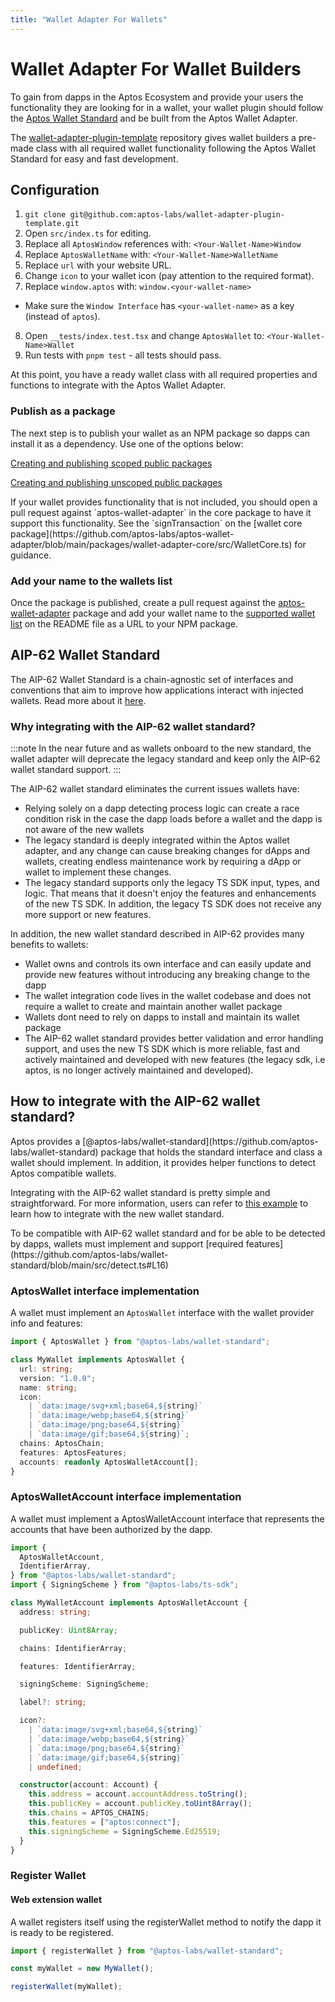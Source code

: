 ```yaml
---
title: "Wallet Adapter For Wallets"
---
```



# Wallet Adapter For Wallet Builders

To gain from dapps in the Aptos Ecosystem and provide your users the
functionality they are looking for in a wallet, your wallet plugin should follow
the [Aptos Wallet Standard](wallets.mdx) and be built from the Aptos
Wallet Adapter.

The [wallet-adapter-plugin-template](https://github.com/aptos-labs/wallet-adapter-plugin-template)
repository gives wallet builders a pre-made class with all required wallet
functionality following the Aptos Wallet Standard for easy and fast development.

## Configuration

1. `git clone git@github.com:aptos-labs/wallet-adapter-plugin-template.git`
2. Open `src/index.ts` for editing.
3. Replace all `AptosWindow` references with: `<Your-Wallet-Name>Window`
4. Replace `AptosWalletName` with: `<Your-Wallet-Name>WalletName`
5. Replace `url` with your website URL.
6. Change `icon` to your wallet icon (pay attention to the required format).
7. Replace `window.aptos` with: `window.<your-wallet-name>`

- Make sure the `Window Interface` has `<your-wallet-name>` as a key (instead
of `aptos`).

8. Open `__tests/index.test.tsx` and change `AptosWallet`
to: `<Your-Wallet-Name>Wallet`
9. Run tests with `pnpm test` - all tests should pass.

At this point, you have a ready wallet class with all required properties and
functions to integrate with the Aptos Wallet Adapter.

### Publish as a package

The next step is to publish your wallet as an NPM package so dapps can install
it as a dependency. Use one of the options below:

[Creating and publishing scoped public packages](https://docs.npmjs.com/creating-and-publishing-scoped-public-packages)

[Creating and publishing unscoped public packages](https://docs.npmjs.com/creating-and-publishing-unscoped-public-packages)

<Callout type="info">
  If your wallet provides functionality that is not included, you should open a
  pull request against `aptos-wallet-adapter` in the core package to have it
  support this functionality. See the `signTransaction` on
  the [wallet core
  package](https://github.com/aptos-labs/aptos-wallet-adapter/blob/main/packages/wallet-adapter-core/src/WalletCore.ts)
  for guidance.
</Callout>

### Add your name to the wallets list

Once the package is published, create a pull request against
the [aptos-wallet-adapter](https://github.com/aptos-labs/aptos-wallet-adapter)
package and add your wallet name to
the [supported wallet list](https://github.com/aptos-labs/aptos-wallet-adapter#supported-wallet-packages)
on the README file as a URL to your NPM package.

## AIP-62 Wallet Standard

The AIP-62 Wallet Standard is a chain-agnostic set of interfaces and conventions
that aim to improve how applications interact with injected wallets. Read more
about
it [here](https://github.com/aptos-foundation/AIPs/blob/main/aips/aip-62.md).

### Why integrating with the AIP-62 wallet standard?

:::note
In the near future and as wallets onboard to the new standard, the wallet
adapter will deprecate the legacy standard and keep only the AIP-62 wallet
standard support.
:::

The AIP-62 wallet standard eliminates the current issues wallets have:

- Relying solely on a dapp detecting process logic can create a race condition
risk in the case the dapp loads before a wallet and the dapp is not aware of
the new wallets
- The legacy standard is deeply integrated within the Aptos wallet adapter, and
any change can cause breaking changes for dApps and wallets, creating endless
maintenance work by requiring a dApp or wallet to implement these changes.
- The legacy standard supports only the legacy TS SDK input, types, and logic.
That means that it doesn't enjoy the features and enhancements of the new TS
SDK. In addition, the legacy TS SDK does not receive any more support or new
features.

In addition, the new wallet standard described in AIP-62 provides many benefits
to wallets:

- Wallet owns and controls its own interface and can easily update and provide
new features without introducing any breaking change to the dapp
- The wallet integration code lives in the wallet codebase and does not require
a wallet to create and maintain another wallet package
- Wallets dont need to rely on dapps to install and maintain its wallet package
- The AIP-62 wallet standard provides better validation and error handling
support, and uses the new TS SDK which is more reliable, fast and actively
maintained and developed with new features (the legacy sdk, i.e aptos, is no
longer actively maintained and developed).

## How to integrate with the AIP-62 wallet standard?

<Callout type="info">
  Aptos provides
  a [@aptos-labs/wallet-standard](https://github.com/aptos-labs/wallet-standard)
  package that holds the standard interface and class a wallet should implement.
  In addition, it provides helper functions to detect Aptos compatible wallets.
</Callout>

Integrating with the AIP-62 wallet standard is pretty simple and
straightforward. For more information, users can refer
to [this example](https://github.com/aptos-labs/aptos-wallet-adapter/blob/main/apps/nextjs-example/utils/standardWallet.ts)
to learn how to integrate with the new wallet standard.

<Callout type="info">
To be compatible with AIP-62 wallet standard and for be able to be detected by
dapps, wallets must implement and
support [required features](https://github.com/aptos-labs/wallet-standard/blob/main/src/detect.ts#L16)
</Callout>

### AptosWallet interface implementation

A wallet must implement an `AptosWallet` interface with the wallet provider info
and features:

```ts
import { AptosWallet } from "@aptos-labs/wallet-standard";

class MyWallet implements AptosWallet {
  url: string;
  version: "1.0.0";
  name: string;
  icon:
    | `data:image/svg+xml;base64,${string}`
    | `data:image/webp;base64,${string}`
    | `data:image/png;base64,${string}`
    | `data:image/gif;base64,${string}`;
  chains: AptosChain;
  features: AptosFeatures;
  accounts: readonly AptosWalletAccount[];
}
```

### AptosWalletAccount interface implementation

A wallet must implement a AptosWalletAccount interface that represents the
accounts that have been authorized by the dapp.

```ts
import {
  AptosWalletAccount,
  IdentifierArray,
} from "@aptos-labs/wallet-standard";
import { SigningScheme } from "@aptos-labs/ts-sdk";

class MyWalletAccount implements AptosWalletAccount {
  address: string;

  publicKey: Uint8Array;

  chains: IdentifierArray;

  features: IdentifierArray;

  signingScheme: SigningScheme;

  label?: string;

  icon?:
    | `data:image/svg+xml;base64,${string}`
    | `data:image/webp;base64,${string}`
    | `data:image/png;base64,${string}`
    | `data:image/gif;base64,${string}`
    | undefined;

  constructor(account: Account) {
    this.address = account.accountAddress.toString();
    this.publicKey = account.publicKey.toUint8Array();
    this.chains = APTOS_CHAINS;
    this.features = ["aptos:connect"];
    this.signingScheme = SigningScheme.Ed25519;
  }
}
```

### Register Wallet

#### Web extension wallet

A wallet registers itself using the registerWallet method to notify the dapp it
is ready to be registered.

```ts
import { registerWallet } from "@aptos-labs/wallet-standard";

const myWallet = new MyWallet();

registerWallet(myWallet);
```
